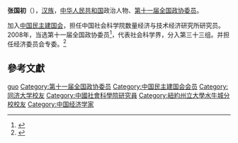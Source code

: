 '''张国初'''（{{bd|1942年||}}），[[汉族|汉族]]，[[中华人民共和国|中华人民共和国]]政治人物、[[第十一届全国政协委员|第十一届全国政协委员]]。

加入[[中国民主建国会|中国民主建国会]]，担任中国社会科学院数量经济与技术经济研究所研究员。2008年，当选第十一届全国政协委员<ref>{{cite news|title=第十一届全国政协委员名单|url=http://www.indaa.com.cn/zt/2009qglh/zxzs/200903/t20090303_127573.html|accessdate=2013-04-09|newspaper=新华社北京1月25日电 中国人民政治协商会议第十一届全国委员会委员名单(共2237人，2008年1月25日政协第十届全国委员会常务委员会第二十次会议通过)|date=2008年1月25日|deadurl=yes|archiveurl=https://web.archive.org/web/20130928014403/http://www.indaa.com.cn/zt/2009qglh/zxzs/200903/t20090303_127573.html|archivedate=2013年9月28日|df=}}</ref>，代表社会科学界，分入第三十三组。并担任经济委员会专委。<ref>{{cite news|title=全国政协信息-张国初|url=http://www.cppcc.gov.cn/CMS/wylibary/showJcwyxtInfoWylibary.action?tabJcwyxt.guid=11W0011380&wytype=wjwy|accessdate=2013-04-09|newspaper=全国政协委员会}}</ref>

==參考文獻==
{{reflist}}
{{中国人物小作品}}
{{normdaten}}
{{DEFAULTSORT:zhang guochu}}
[[Category:张姓|guo]]
[[Category:第十一届全国政协委员|Category:第十一届全国政协委员]]
[[Category:中国民主建国会会员|Category:中国民主建国会会员]]
[[Category:同济大学校友|Category:同济大学校友]]
[[Category:中國社會科學院研究員|Category:中國社會科學院研究員]]
[[Category:紐約州立大學水牛城分校校友|Category:紐約州立大學水牛城分校校友]]
[[Category:中国经济学家|Category:中国经济学家]]